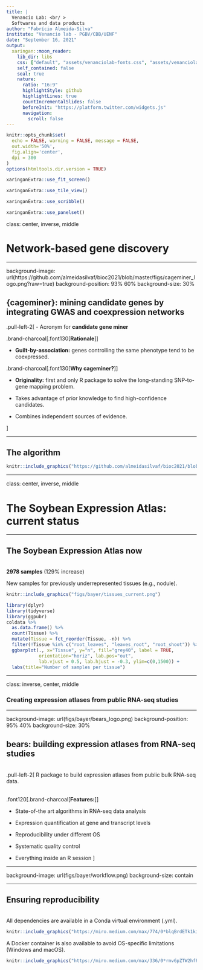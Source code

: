 ```yaml
---
title: |
  Venancio Lab: <br/ >
  Softwares and data products
author: "Fabrício Almeida-Silva"
institute: "Venancio lab - PGBV/CBB/UENF"
date: "September 16, 2021"
output:
  xaringan::moon_reader:
    lib_dir: libs
    css: ["default", "assets/venanciolab-fonts.css", "assets/venanciolab.css"]
    self_contained: false
    seal: true
    nature:
      ratio: "16:9"
      highlightStyle: github
      highlightLines: true
      countIncrementalSlides: false
      beforeInit: "https://platform.twitter.com/widgets.js"
      navigation:
        scroll: false
---
```


```r
knitr::opts_chunk$set(
  echo = FALSE, warning = FALSE, message = FALSE,
  out.width='50%',
  fig.align='center', 
  dpi = 300
)
options(htmltools.dir.version = TRUE)
```

```r
xaringanExtra::use_fit_screen()
```

```r
xaringanExtra::use_tile_view()
```

```r
xaringanExtra::use_scribble()
```

```r
xaringanExtra::use_panelset()
```

class: center, inverse, middle

# Network-based gene discovery

---

background-image: url(https://github.com/almeidasilvaf/bioc2021/blob/master/figs/cageminer_logo.png?raw=true)
background-position: 93% 60%
background-size: 30%

## {cageminer}: mining candidate genes by integrating GWAS and coexpression networks

.pull-left-2[
- Acronym for **candidate gene miner**

.brand-charcoal[.font130[**Rationale**]]

- **Guilt-by-association:** genes controlling the same phenotype tend to be coexpressed.

.brand-charcoal[.font130[**Why cageminer?**]]

- **Originality:** first and only R package to solve the long-standing SNP-to-gene mapping problem.

- Takes advantage of prior knowledge to find high-confidence candidates.

- Combines independent sources of evidence.

]

---

## The algorithm

```r
knitr::include_graphics("https://github.com/almeidasilvaf/bioc2021/blob/master/figs/Fig1.png?raw=true")
```

---

class: center, inverse, middle

# The Soybean Expression Atlas: current status

---

## The Soybean Expression Atlas now

<br />
**2978 samples** (129% increase)

New samples for previously underrepresented tissues (e.g., nodule).

```r
knitr::include_graphics("figs/bayer/tissues_current.png")
```

```r
library(dplyr)
library(tidyverse)
library(ggpubr)
coldata %>%
  as.data.frame() %>%
  count(Tissue) %>%
  mutate(Tissue = fct_reorder(Tissue, -n)) %>%
  filter(!Tissue %in% c("root_leaves", "leaves_root", "root_shoot")) %>%
  ggbarplot(., x="Tissue", y="n", fill="grey40", label = TRUE, 
            orientation="horiz", lab.pos="out", 
            lab.vjust = 0.5, lab.hjust = -0.3, ylim=c(0,1500)) +
  labs(title="Number of samples per tissue")
```

---

class: inverse, center, middle

### Creating expression atlases from public RNA-seq studies

---

background-image: url(figs/bayer/bears_logo.png)
background-position: 95% 40%
background-size: 30%

## bears: building expression atlases from RNA-seq studies

<br />
.pull-left-2[
R package to build expression atlases from public bulk RNA-seq data.

<br />
.font120[.brand-charcoal[**Features:**]]

- State-of-the art algorithms in RNA-seq data analysis

- Expression quantification at gene and transcript levels

- Reproducibility under different OS

- Systematic quality control

- Everything inside an R session
]

---

background-image: url(figs/bayer/workflow.png)
background-size: contain

---

## Ensuring reproducibility

<br />
All dependencies are available in a Conda virtual environment (.yml).

```r
knitr::include_graphics("https://miro.medium.com/max/774/0*blqBrdETk1kiMq5D.png")
```

A Docker container is also available to avoid OS-specific limitations (Windows and macOS).

```r
knitr::include_graphics("https://miro.medium.com/max/336/0*rmv6pZTW2hfP2XYd.png")
```
